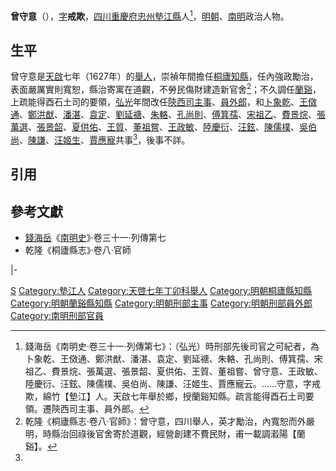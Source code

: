 '''曾守意'''（{{bd|16世紀||17世紀}}），[[表字|字]]'''戒欺'''，[[四川等處承宣布政使司|四川]][[重慶府|重慶府]][[忠州_(唐朝)|忠州]][[墊江縣|墊江縣]]人<ref name=djs>錢海岳《南明史·卷三十一·列傳第七》：（弘光）時刑部先後司官之可紀者，為卜象乾、王傚通、鄭洪猷、潘湛、袁定、劉延禟、朱輅、孔尚則、傅箕孺、宋祖乙、費景烷、張萬選、張景韶、夏供佑、王質、董祖嘗、曾守意、王政敏、陸慶衍、汪鉉、陳儒樸、吳伯尚、陳謙、汪姬生、賈應寵云。……守意，字戒欺，綿竹【墊江】人。天啟七年舉於鄉，授蘭谿知縣。疏言能得酉石土司要領。遷陝西司主事、員外郎。</ref>，[[明朝|明朝]]、[[南明|南明]]政治人物。

==生平==
曾守意是[[天啟_(明朝)|天啟]]七年（1627年）的[[舉人|舉人]]，崇禎年間擔任[[桐廬縣|桐廬]][[知縣|知縣]]，任內強政勵治，表面嚴厲實則寬恕，縣治寄寓在道觀，不勞民傷財建造新官舍<ref>乾隆《桐廬縣志·卷八·官師》：曾守意，四川舉人，英才勵治，內寬恕而外嚴明，時縣治回祿後官舍寄於道觀，經營創建不費民財，甫一載調瀫陽【蘭谿】。</ref>；不久調任[[蘭谿縣|蘭谿]]，上疏能得酉石土司的要領，[[弘光|弘光]]年間改任[[刑部陝西清吏司|陝西司]][[主事|主事]]、[[員外郎|員外郎]]，和[[卜象乾|卜象乾]]、[[王傚通|王傚通]]、[[鄭洪猷|鄭洪猷]]、[[潘湛|潘湛]]、[[袁定|袁定]]、[[劉延禟|劉延禟]]、[[朱輅|朱輅]]、[[孔尚則|孔尚則]]、[[傅箕孺|傅箕孺]]、[[宋祖乙|宋祖乙]]、[[費景烷|費景烷]]、[[張萬選_(明朝)|張萬選]]、[[張景韶|張景韶]]、[[夏供佑|夏供佑]]、[[王質_(崇禎進士)|王質]]、[[董祖嘗|董祖嘗]]、[[王政敏|王政敏]]、[[陸慶衍|陸慶衍]]、[[汪鉉_(崇禎進士)|汪鉉]]、[[陳儒樸|陳儒樸]]、[[吳伯尚|吳伯尚]]、[[陳謙_(祥符)|陳謙]]、[[汪姬生|汪姬生]]、[[賈應寵|賈應寵]]共事<ref name=djs/>，後事不詳。

==引用==
{{reflist}}

==參考文獻==
*[[錢海岳|錢海岳]]《[[南明史_(錢海岳)|南明史]]》·卷三十一·列傳第七
*乾隆《桐廬縣志》·卷八·官師

{{start box}}
{{s-off}}
{{s-before|[[孫德筠|孫德筠]]}}
{{s-title|明朝桐廬縣知縣|1640年－1642年}}
{{s-after|[[蔣克達|蔣克達]]}}
|-
{{s-before|[[姚孫棐|姚孫棐]]}}
{{s-title|明朝蘭谿縣知縣|1643年－1644年}}
{{s-after|[[陶元祐|陶元祐]]}}
{{end box}}

[[Category:曾姓|S]]
[[Category:墊江人|Category:墊江人]]
[[Category:天啓七年丁卯科舉人|Category:天啓七年丁卯科舉人]]
[[Category:明朝桐廬縣知縣|Category:明朝桐廬縣知縣]]
[[Category:明朝蘭谿縣知縣|Category:明朝蘭谿縣知縣]]
[[Category:明朝刑部主事|Category:明朝刑部主事]]
[[Category:明朝刑部員外郎|Category:明朝刑部員外郎]]
[[Category:南明刑部官員|Category:南明刑部官員]]